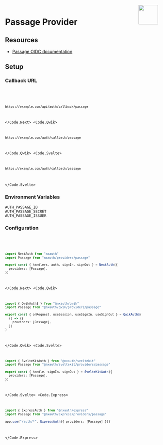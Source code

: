 
<img align="right" src="/img/providers/passage.svg" height="64" width="64" />

# Passage Provider

## Resources

- [Passage OIDC documentation](https://docs.passage.id/hosted-login/oidc-client-configuration)

## Setup

### Callback URL

<Code>
  <Code.Next>

```bash
https://example.com/api/auth/callback/passage
```

  </Code.Next>
  <Code.Qwik>

```bash
https://example.com/auth/callback/passage
```

  </Code.Qwik>
  <Code.Svelte>

```bash
https://example.com/auth/callback/passage
```

  </Code.Svelte>
</Code>

### Environment Variables

```
AUTH_PASSAGE_ID
AUTH_PASSAGE_SECRET
AUTH_PASSAGE_ISSUER
```

### Configuration

<Code>
  <Code.Next>

```ts filename="/auth.ts"
import NextAuth from "nxauth"
import Passage from "nxauth/providers/passage"

export const { handlers, auth, signIn, signOut } = NextAuth({
  providers: [Passage],
})
```

  </Code.Next>
  <Code.Qwik>
  
```ts filename="/src/routes/plugin@nxauth.ts"
import { QwikAuth$ } from "@nxauth/qwik"
import Passage from "@nxauth/qwik/providers/passage"

export const { onRequest, useSession, useSignIn, useSignOut } = QwikAuth$(
  () => ({
    providers: [Passage],
  })
)
```

  </Code.Qwik>
  <Code.Svelte>

```ts filename="/src/auth.ts"
import { SvelteKitAuth } from "@nxauth/sveltekit"
import Passage from "@nxauth/sveltekit/providers/passage"

export const { handle, signIn, signOut } = SvelteKitAuth({
  providers: [Passage],
})
```

  </Code.Svelte>
  <Code.Express>

```ts filename="/src/app.ts"
import { ExpressAuth } from "@nxauth/express"
import Passage from "@nxauth/express/providers/passage"

app.use("/auth/*", ExpressAuth({ providers: [Passage] }))
```

  </Code.Express>
</Code>

